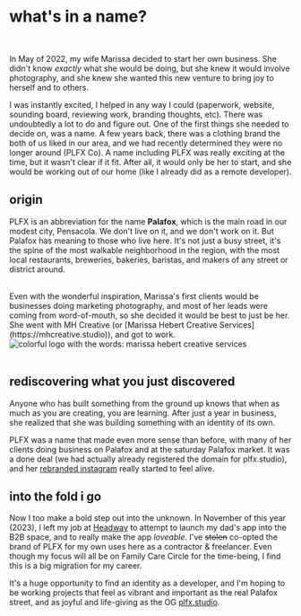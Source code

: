 # what's in a name?
<br/>

In May of 2022, my wife Marissa decided to start her own business. 
She didn't know _exactly_ what she would be doing, but she knew it would involve photography, and she knew she wanted this new venture to bring joy to herself and to others. 
<br/>

I was instantly excited, I helped in any way I could (paperwork, website, sounding board, reviewing work, branding thoughts, etc). There was undoubtedly a lot to do and figure out.
One of the first things she needed to decide on, was a name. A few years back, there was a clothing brand the both of us liked in our area, and we had recently determined they were no longer around (PLFX Co).
A name including PLFX was really exciting at the time, but it wasn't clear if it fit. After all, it would only be her to start, and she would be working out of our home (like I already did as a remote developer).
<br/>

## origin
PLFX is an abbreviation for the name **Palafox**, which is the main road in our modest city, Pensacola. We don't live on it, and we don't work on it.
But Palafox has meaning to those who live here. It's not just a busy street, it's the spine of the most walkable neighborhood in the region, with the most local restaurants, breweries, bakeries, baristas, and makers of any street or district around.

<br/>
Even with the wonderful inspiration, Marissa's first clients would be businesses doing marketing photography, and most of her leads were coming from word-of-mouth, so she decided it would be best to just be her.
<br/>
She went with MH Creative (or [Marissa Hebert Creative Services](https://mhcreative.studio)), and got to work.

<br/>
<img className='px-8' src='/img/marissa-hebert-creative-services.png' alt='colorful logo with the words: marissa hebert creative services' />
<br/>
<br/>

## rediscovering what you just discovered

Anyone who has built something from the ground up knows that when as much as you are creating, 
you are learning. After just a year in business, she realized that she was building something with an identity of its own.
<br/>

PLFX was a name that made even more sense than before, 
with many of her clients doing business on Palafox and at the saturday Palafox market.
It was a done deal (we had actually already registered the domain for plfx.studio), 
and her [rebranded instagram](https://instagram.com/plfx.studio/) really started to feel alive.
<br/>

## into the fold i go
Now I too make a bold step out into the unknown. In November of this year (2023), I left my job at [Headway](https://headway.io) 
to attempt to launch my dad's app into the B2B space, and to really make the app _loveable_. 
I've <s>stolen</s> co-opted the brand of PLFX for my own uses here as a contractor & freelancer. 
Even though my focus will all be on Family Care Circle for the time-being, 
I find this is a big migration for my career. 
<br/>

It's a huge opportunity to find an identity as a developer, and I'm hoping to be working projects that feel as vibrant and important as the real Palafox street, 
and as joyful and life-giving as the OG [plfx.studio](https://plfx.studio).
<br/>
<br/>
